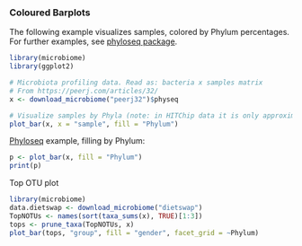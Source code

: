 ### Coloured Barplots

The following example visualizes samples, colored by Phylum
percentages. For further examples, see [phyloseq
package](http://joey711.github.io/phyloseq/plot_bar-examples.html).

```r
library(microbiome)
library(ggplot2)

# Microbiota profiling data. Read as: bacteria x samples matrix
# From https://peerj.com/articles/32/
x <- download_microbiome("peerj32")$physeq

# Visualize samples by Phyla (note: in HITChip data it is only approximately Phylum level)
plot_bar(x, x = "sample", fill = "Phylum")
```


[Phyloseq](http://joey711.github.io/phyloseq/plot_bar-examples.html) example, filling by Phylum:

```r
p <- plot_bar(x, fill = "Phylum")
print(p)
```


Top OTU plot

```r
library(microbiome)
data.dietswap <- download_microbiome("dietswap")
TopNOTUs <- names(sort(taxa_sums(x), TRUE)[1:3])
tops <- prune_taxa(TopNOTUs, x)
plot_bar(tops, "group", fill = "gender", facet_grid = ~Phylum)
```


